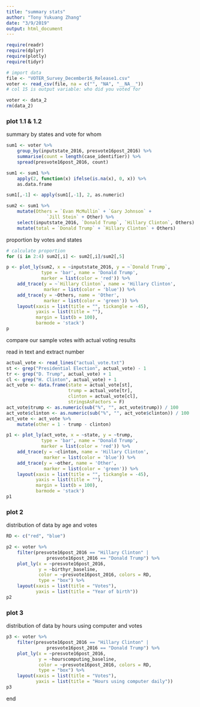 ```yaml
---
title: "summary stats"
author: "Tony Yukuang Zhang"
date: "3/9/2019"
output: html_document
---
```


```r
require(readr)
require(dplyr)
require(plotly)
require(tidyr)
```

```r
# import data
file <- "VOTER_Survey_December16_Release1.csv"
voter <- read_csv(file, na = c("", "NA", "__NA__"))
# col 15 is output variable: who did you voted for
```

```r
voter <- data_2
rm(data_2)
```

### plot 1.1 & 1.2

summary by states and vote for whom

```r
sum1 <- voter %>%
    group_by(inputstate_2016, presvote16post_2016) %>%
    summarise(count = length(case_identifier)) %>%
    spread(presvote16post_2016, count)

sum1 <- sum1 %>%
    apply(2, function(x) ifelse(is.na(x), 0, x)) %>%
    as.data.frame

sum1[,-1] <- apply(sum1[,-1], 2, as.numeric)

sum2 <- sum1 %>%
    mutate(Others = `Evan McMullin` + `Gary Johnson` + 
               `Jill Stein` + Other) %>%
    select(inputstate_2016, `Donald Trump`, `Hillary Clinton`, Others) %>%
    mutate(total = `Donald Trump` + `Hillary Clinton` + Others)
```

proportion by votes and states

```r
# calculate proportion
for (i in 2:4) sum2[,i] <- sum2[,i]/sum2[,5]

p <- plot_ly(sum2, x = ~inputstate_2016, y = ~`Donald Trump`,
             type = 'bar', name = 'Donald Trump',
             marker = list(color = 'red')) %>%
    add_trace(y = ~`Hillary Clinton`, name = 'Hillary Clinton',
              marker = list(color = 'blue')) %>%
    add_trace(y = ~Others, name = 'Other',
              marker = list(color = 'green')) %>%
    layout(xaxis = list(title = "", tickangle = -45),
           yaxis = list(title = ""),
           margin = list(b = 100),
           barmode = 'stack')
p
```

compare our sample votes with actual voting results

read in text and extract number

```r
actual_vote <- read_lines("actual_vote.txt")
st <- grep("Presidential Election", actual_vote) - 1
tr <- grep("D. Trump", actual_vote) + 1
cl <- grep("H. Clinton", actual_vote) + 1
act_vote <- data.frame(state = actual_vote[st],
                       trump = actual_vote[tr],
                       clinton = actual_vote[cl],
                       stringsAsFactors = F)
act_vote$trump <- as.numeric(sub("%", "", act_vote$trump)) / 100
act_vote$clinton <- as.numeric(sub("%", "", act_vote$clinton)) / 100
act_vote <- act_vote %>%
    mutate(other = 1 - trump - clinton)
```

```r
p1 <- plot_ly(act_vote, x = ~state, y = ~trump,
             type = 'bar', name = 'Donald Trump',
             marker = list(color = 'red')) %>%
    add_trace(y = ~clinton, name = 'Hillary Clinton',
              marker = list(color = 'blue')) %>%
    add_trace(y = ~other, name = 'Other',
              marker = list(color = 'green')) %>%
    layout(xaxis = list(title = "", tickangle = -45),
           yaxis = list(title = ""),
           margin = list(b = 100),
           barmode = 'stack')
p1
```


### plot 2

distribution of data by age and votes

```r
RD <- c("red", "blue")

p2 <- voter %>%
    filter(presvote16post_2016 == "Hillary Clinton" |
               presvote16post_2016 == "Donald Trump") %>%
    plot_ly(x = ~presvote16post_2016,
            y = ~birthyr_baseline,
            color = ~presvote16post_2016, colors = RD,
            type = "box") %>%
    layout(xaxis = list(title = "Votes"),
           yaxis = list(title = "Year of birth"))
p2
```

### plot 3

distribution of data by hours using computer and votes

```r
p3 <- voter %>%
    filter(presvote16post_2016 == "Hillary Clinton" |
               presvote16post_2016 == "Donald Trump") %>%
    plot_ly(x = ~presvote16post_2016,
            y = ~hourscomputing_baseline,
            color = ~presvote16post_2016, colors = RD,
            type = "box") %>%
    layout(xaxis = list(title = "Votes"),
           yaxis = list(title = "Hours using computer daily"))
p3
```
end
